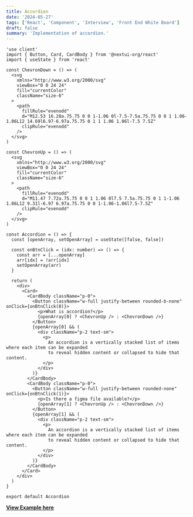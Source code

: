 ```yaml
---
title: Accordion
date: '2024-05-27'
tags: ['React', 'Component', 'Interview', 'Front End White Board']
draft: false
summary: 'Implementation of accordion.'
---
```


```tsx filename="Accordion.tsx"
'use client'
import { Button, Card, CardBody } from '@nextui-org/react'
import { useState } from 'react'

const ChevronDown = () => (
  <svg
    xmlns="http://www.w3.org/2000/svg"
    viewBox="0 0 24 24"
    fill="currentColor"
    className="size-6"
  >
    <path
      fillRule="evenodd"
      d="M12.53 16.28a.75.75 0 0 1-1.06 0l-7.5-7.5a.75.75 0 0 1 1.06-1.06L12 14.69l6.97-6.97a.75.75 0 1 1 1.06 1.06l-7.5 7.5Z"
      clipRule="evenodd"
    />
  </svg>
)

const ChevronUp = () => (
  <svg
    xmlns="http://www.w3.org/2000/svg"
    viewBox="0 0 24 24"
    fill="currentColor"
    className="size-6"
  >
    <path
      fillRule="evenodd"
      d="M11.47 7.72a.75.75 0 0 1 1.06 0l7.5 7.5a.75.75 0 1 1-1.06 1.06L12 9.31l-6.97 6.97a.75.75 0 0 1-1.06-1.06l7.5-7.5Z"
      clipRule="evenodd"
    />
  </svg>
)

const Accordion = () => {
  const [openArray, setOpenArray] = useState([false, false])

  const onBtnClick = (idx: number) => () => {
    const arr = [...openArray]
    arr[idx] = !arr[idx]
    setOpenArray(arr)
  }

  return (
    <div>
      <Card>
        <CardBody className="p-0">
          <Button className="w-full justify-between rounded-b-none" onClick={onBtnClick(0)}>
            <p>What is accordion?</p>
            {openArray[0] ? <ChevronUp /> : <ChevronDown />}
          </Button>
          {openArray[0] && (
            <div className="p-2 text-sm">
              <p>
                An accordion is a vertically stacked list of items where each item can be expanded
                to reveal hidden content or collapsed to hide that content.
              </p>
            </div>
          )}
        </CardBody>
        <CardBody className="p-0">
          <Button className="w-full justify-between rounded-none" onClick={onBtnClick(1)}>
            <p>Is there a figma file available?</p>
            {openArray[1] ? <ChevronUp /> : <ChevronDown />}
          </Button>
          {openArray[1] && (
            <div className="p-2 text-sm">
              <p>
                An accordion is a vertically stacked list of items where each item can be expanded
                to reveal hidden content or collapsed to hide that content.
              </p>
            </div>
          )}
        </CardBody>
      </Card>
    </div>
  )
}

export default Accordion
```

**[View Example here](/accordion)**